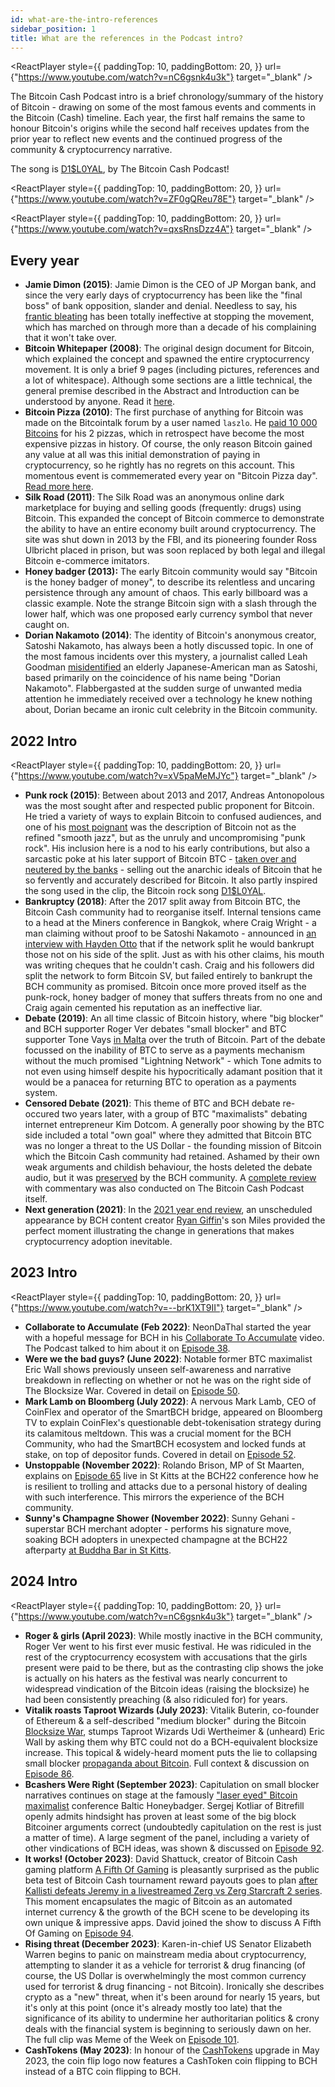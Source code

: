 ```yaml
---
id: what-are-the-intro-references
sidebar_position: 1
title: What are the references in the Podcast intro?
---
```



<ReactPlayer
  style={{
    paddingTop: 10,
    paddingBottom: 20,
  }}
  url={"https://www.youtube.com/watch?v=nC6gsnk4u3k"}
  target="_blank"
/>

The Bitcoin Cash Podcast intro is a brief chronology/summary of the history of Bitcoin - drawing on some of the most famous events and comments in the Bitcoin (Cash) timeline. Each year, the first half remains the same to honour Bitcoin's origins while the second half receives updates from the prior year to reflect new events and the continued progress of the community & cryptocurrency narrative.

The song is [D1$L0YAL](https://www.youtube.com/watch?v=ZF0gQReu78E), by The Bitcoin Cash Podcast!

<ReactPlayer
  style={{
    paddingTop: 10,
    paddingBottom: 20,
  }}
  url={"https://www.youtube.com/watch?v=ZF0gQReu78E"}
  target="_blank"
/>

<ReactPlayer
  style={{
    paddingTop: 10,
    paddingBottom: 20,
  }}
  url={"https://www.youtube.com/watch?v=qxsRnsDzz4A"}
  target="_blank"
/>

## Every year

- **Jamie Dimon (2015)**: Jamie Dimon is the CEO of JP Morgan bank, and since the very early days of cryptocurrency has been like the "final boss" of bank opposition, slander and denial. Needless to say, his [frantic bleating](https://www.youtube.com/watch?v=6MVfkEJfZi0) has been totally ineffective at stopping the movement, which has marched on through more than a decade of his complaining that it won't take over.
- **Bitcoin Whitepaper (2008)**: The original design document for Bitcoin, which explained the concept and spawned the entire cryptocurrency movement. It is only a brief 9 pages (including pictures, references and a lot of whitespace). Although some sections are a little technical, the general premise described in the Abstract and Introduction can be understood by anyone. Read it [here](/bitcoin.pdf).
- **Bitcoin Pizza (2010)**: The first purchase of anything for Bitcoin was made on the Bitcointalk forum by a user named `laszlo`. He [paid 10 000 Bitcoins](https://bitcointalk.org/index.php?topic=137.msg1195#msg1195) for his 2 pizzas, which in retrospect have become the most expensive pizzas in history. Of course, the only reason Bitcoin gained any value at all was this initial demonstration of paying in cryptocurrency, so he rightly has no regrets on this account. This momentous event is commemerated every year on "Bitcoin Pizza day". [Read more here](https://www.coindesk.com/markets/2020/05/22/10-years-after-laszlo-hanyecz-bought-pizza-with-10k-bitcoin-he-has-no-regrets/).
- **Silk Road (2011)**: The Silk Road was an anonymous online dark marketplace for buying and selling goods (frequently: drugs) using Bitcoin. This expanded the concept of Bitcoin commerce to demonstrate the ability to have an entire economy built around cryptocurrency. The site was shut down in 2013 by the FBI, and its pioneering founder Ross Ulbricht placed in prison, but was soon replaced by both legal and illegal Bitcoin e-commerce imitators.
- **Honey badger (2013):** The early Bitcoin community would say "Bitcoin is the honey badger of money", to describe its relentless and uncaring persistence through any amount of chaos. This early billboard was a classic example. Note the strange Bitcoin sign with a slash through the lower half, which was one proposed early currency symbol that never caught on.
- **Dorian Nakamoto (2014)**: The identity of Bitcoin's anonymous creator, Satoshi Nakamoto, has always been a hotly discussed topic. In one of the most famous incidents over this mystery, a journalist called Leah Goodman [misidentified](https://www.newsweek.com/2014/03/14/face-behind-bitcoin-247957.html) an elderly Japanese-American man as Satoshi, based primarily on the coincidence of his name being "Dorian Nakamoto". Flabbergasted at the sudden surge of unwanted media attention he immediately received over a technology he knew nothing about, Dorian became an ironic cult celebrity in the Bitcoin community.

## 2022 Intro

<ReactPlayer
  style={{
    paddingTop: 10,
    paddingBottom: 20,
  }}
  url={"https://www.youtube.com/watch?v=xV5paMeMJYc"}
  target="_blank"
/>

- **Punk rock (2015)**: Between about 2013 and 2017, Andreas Antonopolous was the most sought after and respected public proponent for Bitcoin. He tried a variety of ways to explain Bitcoin to confused audiences, and one of his [most poignant](https://www.youtube.com/watch?v=A6kJfvuNqtg) was the description of Bitcoin not as the refined "smooth jazz", but as the unruly and uncompromising "punk rock". His inclusion here is a nod to his early contributions, but also a sarcastic poke at his later support of Bitcoin BTC - [taken over and neutered by the banks](/start#episode-8-of-10-bitcoin-cash) - selling out the anarchic ideals of Bitcoin that he so fervently and accurately described for Bitcoin. It also partly inspired the song used in the clip, the Bitcoin rock song [D1$L0YAL](https://www.youtube.com/watch?v=ZF0gQReu78E).
- **Bankruptcy (2018)**: After the 2017 split away from Bitcoin BTC, the Bitcoin Cash community had to reorganise itself. Internal tensions came to a head at the Miners conference in Bangkok, where Craig Wright - a man claiming without proof to be Satoshi Nakamoto - announced in [an interview with Hayden Otto](https://www.youtube.com/watch?v=A6kJfvuNqtg) that if the network split he would bankrupt those not on his side of the split. Just as with his other claims, his mouth was writing cheques that he couldn't cash. Craig and his followers did split the network to form Bitcoin SV, but failed entirely to bankrupt the BCH community as promised. Bitcoin once more proved itself as the punk-rock, honey badger of money that suffers threats from no one and Craig again cemented his reputation as an ineffective liar.
- **Debate (2019)**: An all time classic of Bitcoin history, where "big blocker" and BCH supporter Roger Ver debates "small blocker" and BTC supporter Tone Vays [in Malta](https://www.youtube.com/watch?v=nKqgKdJ7504) over the truth of Bitcoin. Part of the debate focussed on the inability of BTC to serve as a payments mechanism without the much promised "Lightning Network" - which Tone admits to not even using himself despite his hypocritically adamant position that it would be a panacea for returning BTC to operation as a payments system.
- **Censored Debate (2021)**: This theme of BTC and BCH debate re-occured two years later, with a group of BTC "maximalists" debating internet entrepreneur Kim Dotcom. A generally poor showing by the BTC side included a total "own goal" where they admitted that Bitcoin BTC was no longer a threat to the US Dollar - the founding mission of Bitcoin which the Bitcoin Cash community had retained. Ashamed by their own weak arguments and childish behaviour, the hosts deleted the debate audio, but it was [preserved](https://www.youtube.com/watch?v=dxXkZdEUA8c) by the BCH community. A [complete review](https://www.youtube.com/watch?v=TE9aE9rFSUs) with commentary was also conducted on The Bitcoin Cash Podcast itself.
- **Next generation (2021)**: In the [2021 year end review](https://www.youtube.com/watch?v=yD-KgRJcckM), an unscheduled appearance by BCH content creator [Ryan Giffin](https://www.youtube.com/c/RyanGiffin)'s son Miles provided the perfect moment illustrating the change in generations that makes cryptocurrency adoption inevitable.

## 2023 Intro

<ReactPlayer
  style={{
    paddingTop: 10,
    paddingBottom: 20,
  }}
  url={"https://www.youtube.com/watch?v=--brK1XT9II"}
  target="_blank"
/>

- **Collaborate to Accumulate (Feb 2022)**: NeonDaThal started the year with a hopeful message for BCH in his [Collaborate To Accumulate](https://www.youtube.com/watch?v=fF5iS8ghp44) video. The Podcast talked to him about it on [Episode 38](/episodes/38).
- **Were we the bad guys? (June 2022)**: Notable former BTC maximalist Eric Wall shows previously unseen self-awareness and narrative breakdown in reflecting on whether or not he was on the right side of The Blocksize War. Covered in detail on [Episode 50](/episodes/50).
- **Mark Lamb on Bloomberg (July 2022)**: A nervous Mark Lamb, CEO of CoinFlex and operator of the SmartBCH bridge, appeared on Bloomberg TV to explain CoinFlex's questionable debt-tokenisation strategy during its calamitous meltdown. This was a crucial moment for the BCH Community, who had the SmartBCH ecosystem and locked funds at stake, on top of depositor funds. Covered in detail on [Episode 52](/episodes/52).
- **Unstoppable (November 2022)**: Rolando Brison, MP of St Maarten, explains on [Episode 65](/episodes/65) live in St Kitts at the BCH22 conference how he is resilient to trolling and attacks due to a personal history of dealing with such interference. This mirrors the experience of the BCH community.
- **Sunny's Champagne Shower (November 2022)**: Sunny Gehani - superstar BCH merchant adopter - performs his signature move, soaking BCH adopters in unexpected champagne at the BCH22 afterparty [at Buddha Bar in St Kitts](/faqs/Events/what-happened-at-BCH-22).

## 2024 Intro

<ReactPlayer
  style={{
    paddingTop: 10,
    paddingBottom: 20,
  }}
  url={"https://www.youtube.com/watch?v=nC6gsnk4u3k"}
  target="_blank"
/>

- **Roger & girls (April 2023)**: While mostly inactive in the BCH community, Roger Ver went to his first ever music festival. He was ridiculed in the rest of the cryptocurrency ecosystem with accusations that the girls present were paid to be there, but as the contrasting clip shows the joke is actually on his haters as the festival was nearly concurrent to widespread vindication of the Bitcoin ideas (raising the blocksize) he had been consistently preaching (& also ridiculed for) for years.
- **Vitalik roasts Taproot Wizards (July 2023)**: Vitalik Buterin, co-founder of Ethereum & a self-described "medium blocker" during the Bitcoin [Blocksize War](/start#episode-8-of-10-bitcoin-cash), stumps Taproot Wizards Udi Wertheimer & (unheard) Eric Wall by asking them why BTC could not do a BCH-equivalent blocksize increase. This topical & widely-heard moment puts the lie to collapsing small blocker [propaganda about Bitcoin](/faqs/BCH-vs-BTC/why-is-there-so-much-propaganda-in-btc). Full context & discussion on [Episode 86](https://youtu.be/EP5wCmOrVR4?t=1708).
- **Bcashers Were Right (September 2023)**: Capitulation on small blocker narratives continues on stage at the famously ["laser eyed" Bitcoin maximalist](/faqs/Culture/what-is-bitcoin-maximalism#btc-toxic-maximalism) conference Baltic Honeybadger. Sergej Kotliar of Bitrefill openly admits hindsight has proven at least some of the big block Bitcoiner arguments correct (undoubtedly capitulation on the rest is just a matter of time). A large segment of the panel, including a variety of other vindications of BCH ideas, was shown & discussed on [Episode 92](https://youtu.be/8XqYBwF3r84?t=8045).
- **It works! (October 2023)**: David Shattuck, creator of Bitcoin Cash gaming platform [A Fifth Of Gaming](https://afifthofgaming.com/) is pleasantly surprised as the public beta test of Bitcoin Cash tournament reward payouts goes to plan [after Kallisti defeats Jeremy in a livestreamed Zerg vs Zerg Starcraft 2 series](https://youtu.be/wfZtHSHNTPc?t=2927). This moment encapsulates the magic of Bitcoin as an automated internet currency & the growth of the BCH scene to be developing its own unique & impressive apps. David joined the show to discuss A Fifth Of Gaming on [Episode 94](/episodes/94).
- **Rising threat (December 2023)**: Karen-in-chief US Senator Elizabeth Warren begins to panic on mainstream media about cryptocurrency, attempting to slander it as a vehicle for terrorist & drug financing (of course, the US Dollar is overwhelmingly the most common currency used for terrorist & drug financing - not Bitcoin). Ironically she describes crypto as a "new" threat, when it's been around for nearly 15 years, but it's only at this point (once it's already mostly too late) that the significance of its ability to undermine her authoritarian politics & crony deals with the financial system is beginning to seriously dawn on her. The full clip was Meme of the Week on [Episode 101](https://youtu.be/blgyX8mOVjw?t=5437).
- **CashTokens (May 2023)**: In honour of the [CashTokens](/faqs/Tech/what-is-cashtokens) upgrade in May 2023, the coin flip logo now features a CashToken coin flipping to BCH instead of a BTC coin flipping to BCH.
